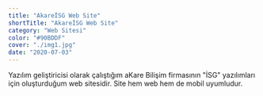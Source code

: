 ```yaml
---
title: "AkareİSG Web Site"
shortTitle: "AkareİSG Web Site"
category: "Web Sitesi"
color: "#90BDDF"
cover: "./img1.jpg"
date: "2020-07-03"
---
```


Yazılım geliştiricisi olarak çalıştığım aKare Bilişim firmasının "İSG" yazılımları için oluşturduğum web sitesidir. Site hem web hem de mobil uyumludur.
